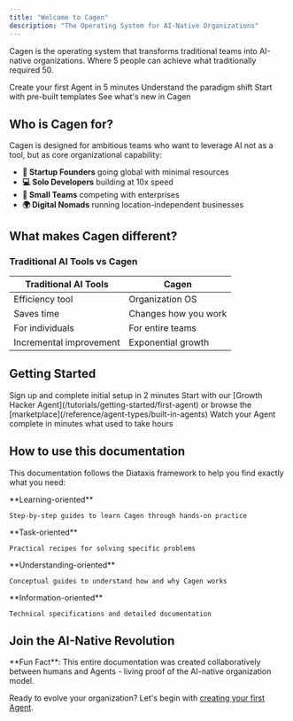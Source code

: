 ```yaml
---
title: "Welcome to Cagen"
description: "The Operating System for AI-Native Organizations"
---
```


Cagen is the operating system that transforms traditional teams into AI-native organizations. Where 5 people can achieve what traditionally required 50.

<CardGroup cols={2}>
  <Card 
    title="Quick Start" 
    icon="rocket" 
    href="/quickstart"
  >
    Create your first Agent in 5 minutes
  </Card>
  <Card 
    title="What is an AI-Native Organization?" 
    icon="lightbulb" 
    href="/explanation/core-concepts/ai-native-organization"
  >
    Understand the paradigm shift
  </Card>
  <Card 
    title="Browse Agent Marketplace" 
    icon="store" 
    href="/reference/agent-types/built-in-agents"
  >
    Start with pre-built templates
  </Card>
  <Card 
    title="View Changelog" 
    icon="bell" 
    href="/changelog"
  >
    See what's new in Cagen
  </Card>
</CardGroup>

## Who is Cagen for?

Cagen is designed for ambitious teams who want to leverage AI not as a tool, but as core organizational capability:

- **🚀 Startup Founders** going global with minimal resources
- **💻 Solo Developers** building at 10x speed
- **🏢 Small Teams** competing with enterprises
- **🌍 Digital Nomads** running location-independent businesses

## What makes Cagen different?

### Traditional AI Tools vs Cagen

| Traditional AI Tools | Cagen |
|---------------------|--------|
| Efficiency tool | Organization OS |
| Saves time | Changes how you work |
| For individuals | For entire teams |
| Incremental improvement | Exponential growth |

## Getting Started

<Steps>
  <Step title="Create your account">
    Sign up and complete initial setup in 2 minutes
  </Step>
  <Step title="Choose your first Agent">
    Start with our [Growth Hacker Agent](/tutorials/getting-started/first-agent) or browse the [marketplace](/reference/agent-types/built-in-agents)
  </Step>
  <Step title="Experience 10x productivity">
    Watch your Agent complete in minutes what used to take hours
  </Step>
</Steps>

## How to use this documentation

This documentation follows the Diataxis framework to help you find exactly what you need:

<CardGroup cols={2}>
  <Card 
    title="Tutorials" 
    icon="graduation-cap"
    href="/tutorials"
  >
    **Learning-oriented**
    
    Step-by-step guides to learn Cagen through hands-on practice
  </Card>
  <Card 
    title="How-to Guides" 
    icon="list-check"
    href="/how-to"
  >
    **Task-oriented**
    
    Practical recipes for solving specific problems
  </Card>
  <Card 
    title="Explanations" 
    icon="book"
    href="/explanation"
  >
    **Understanding-oriented**
    
    Conceptual guides to understand how and why Cagen works
  </Card>
  <Card 
    title="Reference" 
    icon="code"
    href="/reference"
  >
    **Information-oriented**
    
    Technical specifications and detailed documentation
  </Card>
</CardGroup>

## Join the AI-Native Revolution

<Info>
  **Fun Fact**: This entire documentation was created collaboratively between humans and Agents - living proof of the AI-native organization model.
</Info>

Ready to evolve your organization? Let's begin with [creating your first Agent](/tutorials/getting-started/first-agent).